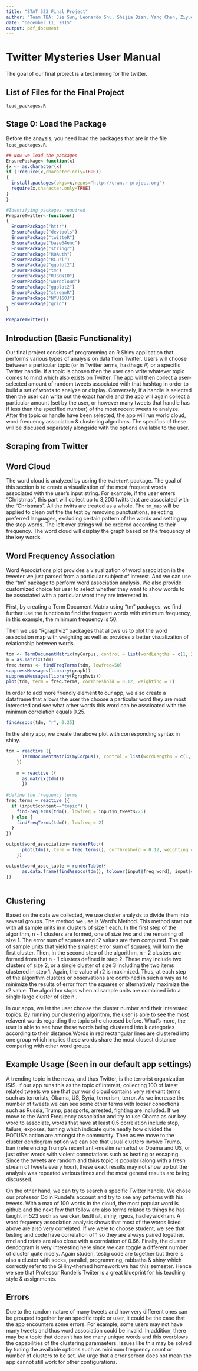```yaml
---
title: "STAT 523 Final Project"
author: "Team TBA: Jie Sun, Leonardo Shu, Shijia Bian, Yang Chen, Ziyue Zeng"
date: "December 11, 2015"
output: pdf_document
---
```


# Twitter Mysteries User Manual #

The goal of our final project is a text mining for the twitter.

## List of Files for the Final Project 

`load_packages.R`


## Stage 0: Load the Package

Before the anaysis, you need load the packages that are in the file `load_packages.R`.

```r
## Now we load the packages
EnsurePackage<-function(x)
{x <- as.character(x)
if (!require(x,character.only=TRUE))
{
  install.packages(pkgs=x,repos="http://cran.r-project.org")
  require(x,character.only=TRUE)
}
}

#Identifying packages required 
PrepareTwitter<-function()
{
  EnsurePackage("httr")
  EnsurePackage("devtools")
  EnsurePackage("twitteR")
  EnsurePackage("base64enc")
  EnsurePackage("stringr")
  EnsurePackage("ROAuth")
  EnsurePackage("RCurl")
  EnsurePackage("ggplot2")
  EnsurePackage("tm")
  EnsurePackage("RJSONIO")
  EnsurePackage("wordcloud")
  EnsurePackage("ggplot2") 
  EnsurePackage("streamR")
  EnsurePackage("NYU160J")
  EnsurePackage("grid")
}

PrepareTwitter()
```
## Introduction (Basic Functionality)
Our final project consists of programming an R Shiny application that performs various types of analysis on data from Twitter. Users will choose between a particular topic (or in Twitter terms, hasthags #) or a specific Twitter handle. If a topic is chosen then the user can write whatever topic comes to mind which also exists on Twitter. The app will then collect a user-selected amount of random tweets associated with that hashtag in order to build a set of words to analyze or display. Conversely, if a handle is selected then the user can write out the exact handle and the app will again collect a particular amount (set by the user, or however many tweets that handle has if less than the specified number) of the most recent tweets to analyze. After the topic or handle have been selected, the app will run world cloud, word frequency association & clustering algorihms. The specifics of these will be discused separately alongside with the options available to the user.

## Scraping from Twitter

## Word Cloud

The word cloud is analyzed by usring the `twitterR` package. The goal of this section is to create a visualization of the most frequent words associated with the user's input string. For example, if the user enters "Christmas", this part will collect up to 3,200 twitts that are associated with the "Christmas". All the twitts are treated as a whole. The `tm_map` will be applied to clean out the the text by removing punctuations, selecting preferred languages, excluding certain pattern of the words and setting up the stop words. The left over strings will be ordered according to their frequency. The word cloud will display the graph based on the frequency of the key words.

## Word Frequency Association

Word Associations plot provides a visualization of word association in the tweeter we just parsed from a particular subject of interest. And we can use the "tm" package to perform word association analysis. We also provide customized choice for user to select whether they want to show words to be associated with a particular word they are interested in.

First, by creating a Term Document Matrix using "tm" packages, we find further use the function to find the frequent words with minimum frequency, in this example, the minimum frequency is 50.

Then we use "Rgraphviz" packages that allows us to plot the word association map with weighting as well as provides a better visualization of relationship between words.

```r
tdm <- TermDocumentMatrix(myCorpus, control = list(wordLengths = c(1, Inf)))
m = as.matrix(tdm)
freq.terms <- findFreqTerms(tdm, lowfreq=50)
suppressMessages(library(graph))
suppressMessages(library(Rgraphviz))
plot(tdm, term = freq.terms, corThreshold = 0.12, weighting = T)
```

In order to add more friendly element to our app, we also create a dataframe that allows the user the choose a particular word they are most interested and see what other words this word can be asscioated with the minimun correlation equals 0.25.

```r
findAssocs(tdm, "r", 0.25)
```

In the shiny app, we create the above plot with corresponding syntax in shiny.

```r
tdm = reactive ({
      TermDocumentMatrix(myCorpus(), control = list(wordLengths = c(1, Inf))) 
    })
    
    m = reactive ({
      as.matrix(tdm())
      })
    
#define the frequency terms
freq.terms = reactive ({
  if (input$content=="topic") {
    findFreqTerms(tdm(), lowfreq = input$n_tweets/25)
  } else {
    findFreqTerms(tdm(), lowfreq = 2)
  }
})

output$word_association= renderPlot({
      plot(tdm(), term = freq.terms(), corThreshold = 0.12, weighting = T)
    })

output$word_assc_table = renderTable({
      as.data.frame(findAssocs(tdm(), tolower(input$freq_word), input$coorelation))
})
    
```


## Clustering

Based on the data we collected, we use cluster analysis to divide them into several groups. The method we use is Ward's Method. This method start out with all sample units in n clusters of size 1 each. In the first step of the algorithm, n - 1 clusters are formed, one of size two and the remaining of size 1. The error sum of squares and r2 values are then computed. The pair of sample units that yield the smallest error sum of squares,  will form the first cluster. Then, in the second step of the algorithm, n - 2 clusters are formed from that n - 1 clusters defined in step 2. These may include two clusters of size 2, or a single cluster of size 3 including the two items clustered in step 1. Again, the value of r2 is maximized. Thus, at each step of the algorithm clusters or observations are combined in such a way as to minimize the results of error from the squares or alternatively maximize the r2 value. The algorithm stops when all sample units are combined into a single large cluster of size n .

In our apps, we let the user choose the cluster number and their interested topics. By running our clustering algorithm, the user is able to see the most relavent words regarding the topic s/he choosed before. What's more, the user is able to see how these words being clustered into k categories according to their distance.Words in red rectangular lines are clustered into one group which implies these words share the most closest distance comparing with other word groups. 

## Example Usage (Seen in our default app settings)
A trending topic in the news, and thus Twitter, is the terrorist organization ISIS. If our app runs this as the topic of interest, collecting 100 of latest related tweets we see that our world cloud contains very relevant terms such as terrorists, Obama, US, Syria, terrorism, terror. As we increase the number of tweets we can see some other terms with looser conections such as Russia,  Trump, passports, arrested, fighting are included. If we move to the Word Frequency association and try to use Obama as our key word to associate, words that have at least 0.5 correlation include stop, failure, exposes, turning which indicate quite neatly how divided the POTUS's action are amongst the community. Then as we move to the cluster dendogram option we can see that usual clusters involve Trump, ban (referencing Trump's recent anti-muslim remarks) or Obama and US, or just other words with violent connotations such as beating or escaping. Since the tweets are random and thius topic is popular (along with a fresh stream of tweets every hour), these exact results may not show up but the analysis was repeated various times and the most general results are being discussed.

On the other hand, we can try to search a specific Twitter handle. We chose our professor Colin Rundel's account and try to see any patterns with his tweets. With a max of 100 words in the cloud, the most popular word is github and the next few that follow are also terms related to things he has taught in 523 such as wercker, testthat, shiny, rgeos, hadleywickham. A word fequency association analysis shows that most of the words listed above are also very correlated. If we were to choose student, we see that testing and code have correlation of 1 so they are always paired together. rmd and rstats are also close with a correlation of 0.66. Finally, the cluster dendogram is very interesting here since we can toggle a different number of cluster quite nicely. Again studen, testig code are together but there is also a cluster with socks, parallel, programming, rabbaths & shiny which correctly refer to the SHiny-themed homework we had this semester. Hence we see that Professor Rundel's Twiiter is a great blueprint for his teaching style & assignments.

## Errors
Due to the random nature of many tweets and how very different ones can be grouped together by an specific topic or user, it could be the case that the app encounters some errors. For example, some users may not have many tweets and thus word association could be invalid. In addition, there may be a topic that doesn't has too many unique words and this overblows the capabilities of the clustering paramaeters. Issues like this may be solved by tuning the available options such as minimum frequency count or number of clusters to be set. We urge that a error screen does not mean the app cannot still work for other configurations.
